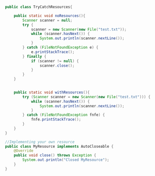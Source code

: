 ```java
public class TryCatchResources{

    public static void noResources(){
        Scanner scanner = null;
        try {
            scanner = new Scanner(new File("test.txt"));
            while (scanner.hasNext()) {
                System.out.println(scanner.nextLine());
            }
        } catch (FileNotFoundException e) {
            e.printStackTrace();
        } finally {
            if (scanner != null) {
                scanner.close();
            }
        }
    }
    

    public static void withResources(){
        try (Scanner scanner = new Scanner(new File("test.txt"))) {
            while (scanner.hasNext()) {
                System.out.println(scanner.nextLine());
            }
        } catch (FileNotFoundException fnfe) {
            fnfe.printStackTrace();
        }
    }
}

//Implementing your own resource
public class MyResource implements AutoCloseable {
    @Override
    public void close() throws Exception {
        System.out.println("Closed MyResource");
    }
}

```